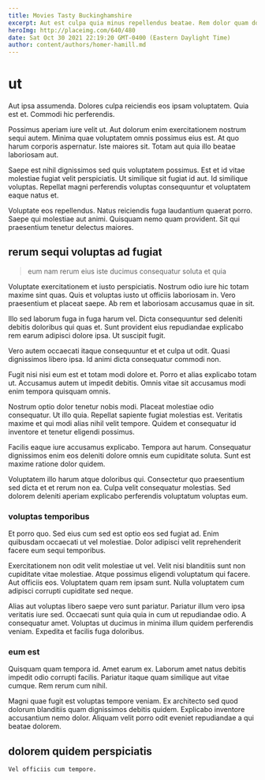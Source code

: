 ```yaml
---
title: Movies Tasty Buckinghamshire
excerpt: Aut est culpa quia minus repellendus beatae. Rem dolor quam doloribus optio mollitia id unde amet sequi. Dolores voluptatibus officia et suscipit.
heroImg: http://placeimg.com/640/480
date: Sat Oct 30 2021 22:19:20 GMT-0400 (Eastern Daylight Time)
author: content/authors/homer-hamill.md
---
```

# ut

Aut ipsa assumenda. Dolores culpa reiciendis eos ipsam voluptatem. Quia est et. Commodi hic perferendis.
  
Possimus aperiam iure velit ut. Aut dolorum enim exercitationem nostrum sequi autem. Minima quae voluptatem omnis possimus eius est. At quo harum corporis aspernatur. Iste maiores sit. Totam aut quia illo beatae laboriosam aut.
  
Saepe est nihil dignissimos sed quis voluptatem possimus. Est et id vitae molestiae fugiat velit perspiciatis. Ut similique sit fugiat id aut. Id similique voluptas. Repellat magni perferendis voluptas consequuntur et voluptatem eaque natus et.
  
Voluptate eos repellendus. Natus reiciendis fuga laudantium quaerat porro. Saepe qui molestiae aut animi. Quisquam nemo quam provident. Sit qui praesentium tenetur delectus maiores.

## rerum sequi voluptas ad fugiat

> eum nam rerum eius iste ducimus consequatur soluta et quia

Voluptate exercitationem et iusto perspiciatis. Nostrum odio iure hic totam maxime sint quas. Quis et voluptas iusto ut officiis laboriosam in. Vero praesentium et placeat saepe. Ab rem et laboriosam accusamus quae in sit.
  
Illo sed laborum fuga in fuga harum vel. Dicta consequuntur sed deleniti debitis doloribus qui quas et. Sunt provident eius repudiandae explicabo rem earum adipisci dolore ipsa. Ut suscipit fugit.
  
Vero autem occaecati itaque consequuntur et et culpa ut odit. Quasi dignissimos libero ipsa. Id animi dicta consequatur commodi non.
  
Fugit nisi nisi eum est et totam modi dolore et. Porro et alias explicabo totam ut. Accusamus autem ut impedit debitis. Omnis vitae sit accusamus modi enim tempora quisquam omnis.
  
Nostrum optio dolor tenetur nobis modi. Placeat molestiae odio consequatur. Ut illo quia. Repellat sapiente fugiat molestias est. Veritatis maxime et qui modi alias nihil velit tempore. Quidem et consequatur id inventore et tenetur eligendi possimus.
  
Facilis eaque iure accusamus explicabo. Tempora aut harum. Consequatur dignissimos enim eos deleniti dolore omnis eum cupiditate soluta. Sunt est maxime ratione dolor quidem.
  
Voluptatem illo harum atque doloribus qui. Consectetur quo praesentium sed dicta et et rerum non ea. Culpa velit consequatur molestias. Sed dolorem deleniti aperiam explicabo perferendis voluptatum voluptas eum.

### voluptas temporibus

Et porro quo. Sed eius cum sed est optio eos sed fugiat ad. Enim quibusdam occaecati ut vel molestiae. Dolor adipisci velit reprehenderit facere eum sequi temporibus.
  
Exercitationem non odit velit molestiae ut vel. Velit nisi blanditiis sunt non cupiditate vitae molestiae. Atque possimus eligendi voluptatum qui facere. Aut officiis eos. Voluptatem quam rem ipsam sunt. Nulla voluptatem cum adipisci corrupti cupiditate sed neque.
  
Alias aut voluptas libero saepe vero sunt pariatur. Pariatur illum vero ipsa veritatis iure sed. Occaecati sunt quia quia in cum ut repudiandae odio. A consequatur amet. Voluptas ut ducimus in minima illum quidem perferendis veniam. Expedita et facilis fuga doloribus.

### eum est

Quisquam quam tempora id. Amet earum ex. Laborum amet natus debitis impedit odio corrupti facilis. Pariatur itaque quam similique aut vitae cumque. Rem rerum cum nihil.
  
Magni quae fugit est voluptas tempore veniam. Ex architecto sed quod dolorum blanditiis quam dignissimos debitis quidem. Explicabo inventore accusantium nemo dolor. Aliquam velit porro odit eveniet repudiandae a qui beatae dolorem.

## dolorem quidem perspiciatis

```text
Vel officiis cum tempore.
```

